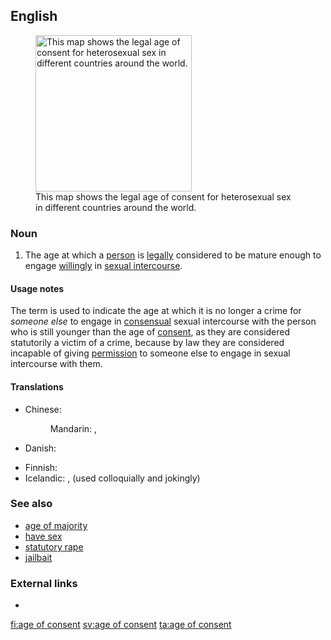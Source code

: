 ==English==
[[File:Age of Consent.png|thumb|250px|upright|This map shows the legal age of consent for heterosexual sex in different countries around the world.]]

===Noun===
{{en-noun|sg=[[age]] [[of]] [[consent]]|ages of consent}}

# {{legal}} The age at which a [[person]] is [[legally]] considered to be mature enough to engage [[willingly]] in [[sexual intercourse]].

====Usage notes====
The term is used to indicate the age at which it is no longer a crime for ''someone else'' to engage in [[consensual]] sexual intercourse with the person who is still younger than the age of [[consent]], as they are considered statutorily a victim of a crime, because by law they are considered incapable of giving [[permission]] to someone else to engage in sexual intercourse with them.

====Translations====
{{trans-top|an age at which one is legally mature enough to have sex}}
* Chinese:
*: Mandarin: {{t|zh|同意年齡|sc=Hani}}, {{t|zh|同意年龄|tr=tóngyì niánlíng|sc=Hani}}
* Danish: {{t|da|den seksuelle lavalder}}
{{trans-mid}}
* Finnish: {{t|fi|suojaikäraja}}
* Icelandic: {{t|is|samræðisaldur|m}}, {{t|is|lögriðilsaldur|m}} (used colloquially and jokingly)
{{trans-bottom}}

===See also===
* [[age of majority]]
* [[have sex]]
* [[statutory rape]]
* [[jailbait]]

===External links===
* {{pedia}}

[[fi:age of consent]]
[[sv:age of consent]]
[[ta:age of consent]]